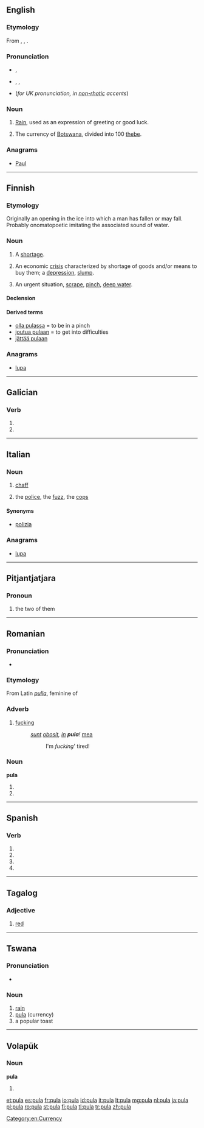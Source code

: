 {{also|Pula|pulă}}
==English==

===Etymology===
From {{etyl|tn}} {{term|pula|lang=tn}}, {{etyl|nso}} {{term|pula|lang=nso}}, {{etyl|st}} {{term|pula||rain|lang=st}}.

===Pronunciation===
* {{a|UK}} {{IPA|/pʊlə/}}, {{SAMPA|/pUl@/}}
* {{a|US}} {{enPR|po͞olʹä}}, {{IPA|/puːlɑː/}}, {{SAMPA|/pu:lA:/}}
* {{homophones|puller}} (''for UK pronunciation, in [[non-rhotic]] accents'')

===Noun===
{{en-noun|-}}

# {{context|Southern|_|Africa}} [[rain|Rain]], used as an expression of greeting or good luck.
# The currency of [[Botswana]], divided into 100 [[thebe]].

===Anagrams===
* [[Paul#English|Paul]]

[[Category:en:Currency]]

----

==Finnish==

===Etymology===
Originally an opening in the ice into which a man has fallen or may fall. Probably onomatopoetic imitating the associated sound of water.

===Noun===
{{fi-noun}}

# A [[shortage]].
# {{context|economy|lang=fi}} An economic [[crisis]] characterized by shortage of goods and/or means to buy them; a [[depression]], [[slump]].
# An urgent situation, [[scrape]], [[pinch]], [[deep water]].

====Declension====
{{fi-decl-koira|pul}}

====Derived terms====
* [[olla pulassa]] = to be in a pinch
* [[joutua pulaan]] = to get into difficulties
* [[jättää pulaan]]

===Anagrams===
* [[lupa#Finnish|lupa]]

----

==Galician==

===Verb===
{{gl-verb-form}}

# {{conjugation of|[[pulir#Galician|pulir]]||1|s|pres|sub}}
# {{conjugation of|[[pulir#Galician|pulir]]||3|s|pres|sub}}

----

==Italian==

===Noun===
{{it-noun|pul|f|a|e}}

# [[chaff]]
# {{slang|lang=it}} the [[police]], the [[fuzz]], the [[cops]]

====Synonyms====
* [[polizia]]

===Anagrams===
* [[lupa#Italian|lupa]]

----

==Pitjantjatjara==

===Pronoun===
{{infl|pjt|pronoun}}

# the two of them

----

==Romanian==

===Pronunciation===
* {{IPA|[ ˈpula ]|lang=ro}}

===Etymology===
From Latin ''[[pulla]]'', feminine of {{term|pullus||lang=la|offspring, child, cub, chick, etc.}}

===Adverb===
{{ro-adv}}

# {{slang|intensifies adjectives|lang=ro}} [[fucking]]
#: ''[[sunt]] [[obosit]], [[in]] '''pula'''!'' [[mea]]
#:: I'm ''fucking''' tired!

===Noun===
'''pula''' {{f}}

# {{ro-form-noun|s|n|pulă}}
# {{ro-form-noun|s|a|pulă}}

----

==Spanish==

===Verb===
{{es-verb-form|pulir}}

# {{es-verb form of|ending=ir|mood=imperative|pers=2|formal=yes|number=singular|[[pulir]]}}
# {{es-verb form of|ending=ir|mood=subjunctive|tense=present|pers=1|number=singular|[[pulir]]}}
# {{es-verb form of|ending=ir|mood=subjunctive|tense=present|pers=2|formal=yes|number=singular|[[pulir]]}}
# {{es-verb form of|ending=ir|mood=subjunctive|tense=present|pers=3|number=singular|[[pulir]]}}

----

==Tagalog==

===Adjective===
{{infl|tl|adjective}}

# [[red]]

----

==Tswana==

===Pronunciation===
* {{IPA|/ˈpu.la/|lang=tn}}

===Noun===
{{infl|tn|noun|plural|dipula|g=9/10}}

# [[rain]]
# [[pula#English|pula]] (currency)
# a popular toast

----

==Volapük==

===Noun===
'''pula'''

# {{genitive of|pul|lang=vo}}

[[et:pula]]
[[es:pula]]
[[fr:pula]]
[[io:pula]]
[[id:pula]]
[[it:pula]]
[[lt:pula]]
[[mg:pula]]
[[nl:pula]]
[[ja:pula]]
[[pl:pula]]
[[ro:pula]]
[[st:pula]]
[[fi:pula]]
[[tl:pula]]
[[tr:pula]]
[[zh:pula]]